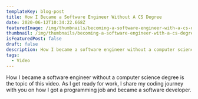 ```yaml
---
templateKey: blog-post
title: How I Became a Software Engineer Without A CS Degree
date: 2020-06-12T10:34:22.668Z
featuredImage: /img/thumbnails/becoming-a-software-engineer-with-a-cs-degree-blog.png
thumbnail: /img/thumbnails/becoming-a-software-engineer-with-a-cs-degree-blog.png
isFeaturedPost: false
draft: false
description: How I became a software engineer without a computer science degree is the topic of this video. As I get ready for work, I share my coding journey with you on how I got a programming job and became a software developer.
tags:
  - Video
---
```


<YouTube url="https://www.youtube.com/embed/IrPQ_XjIclY" />

How I became a software engineer without a computer science degree is the topic of this video. As I get ready for work, I share my coding journey with you on how I got a programming job and became a software developer.
